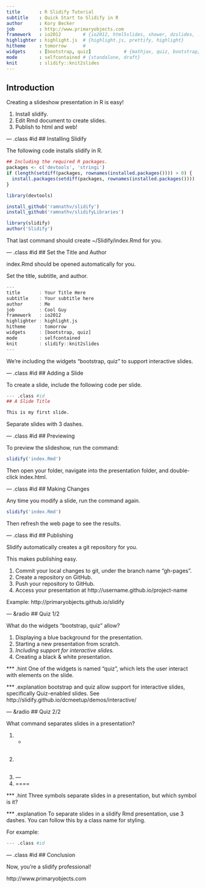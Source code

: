 ---
title       : R Slidify Tutorial
subtitle    : Quick Start to Slidify in R
author      : Kory Becker
job         : http://www.primaryobjects.com
framework   : io2012        # {io2012, html5slides, shower, dzslides, ...}
highlighter : highlight.js  # {highlight.js, prettify, highlight}
hitheme     : tomorrow      # 
widgets     : [bootstrap, quiz]            # {mathjax, quiz, bootstrap}
mode        : selfcontained # {standalone, draft}
knit        : slidify::knit2slides
---

## Introduction

Creating a slideshow presentation in R is easy!

1. Install slidify.
2. Edit Rmd document to create slides.
3. Publish to html and web!

--- .class #id
## Installing Slidify

The following code installs slidify in R.

```{r, eval=FALSE}
## Including the required R packages.
packages <- c('devtools', 'stringi')
if (length(setdiff(packages, rownames(installed.packages()))) > 0) {
  install.packages(setdiff(packages, rownames(installed.packages())))  
}

library(devtools)

install_github('ramnathv/slidify')
install_github('ramnathv/slidifyLibraries')

library(slidify)
author('Slidify')
```

That last command should create ~/Slidify/index.Rmd for you.

--- .class #id
## Set the Title and Author

index.Rmd should be opened automatically for you.

Set the title, subtitle, and author. 

```{r, eval=FALSE}
---
title       : Your Title Here
subtitle    : Your subtitle here
author      : Me
job         : Cool Guy
framework   : io2012
highlighter : highlight.js
hitheme     : tomorrow
widgets     : [bootstrap, quiz]
mode        : selfcontained
knit        : slidify::knit2slides
---
```

We're including the widgets "bootstrap, quiz" to support interactive slides.

--- .class #id
## Adding a Slide

To create a slide, include the following code per slide.

```{r, eval=FALSE}
--- .class #id 
## A Slide Title

This is my first slide.
```

Separate slides with 3 dashes.

--- .class #id
## Previewing

To preview the slideshow, run the command:

```{r, eval=FALSE}
slidify('index.Rmd')
```

Then open your folder, navigate into the presentation folder, and double-click index.html.

--- .class #id
## Making Changes

Any time you modify a slide, run the command again.

```{r, eval=FALSE}
slidify('index.Rmd')
```

Then refresh the web page to see the results.

--- .class #id
## Publishing

Slidify automatically creates a git repository for you.

This makes publishing easy.

1. Commit your local changes to git, under the branch name "gh-pages".
2. Create a repository on GitHub.
3. Push your repository to GitHub.
4. Access your presentation at http://username.github.io/project-name

Example:
http://primaryobjects.github.io/slidify

--- &radio
## Quiz 1/2

What do the widgets "bootstrap, quiz" allow?

1. Displaying a blue background for the presentation.
2. Starting a new presentation from scratch.
3. _Including support for interactive slides._
4. Creating a black & white presentation.

*** .hint
One of the widgets is named "quiz", which lets the user interact with elements on the slide.

*** .explanation
bootstrap and quiz allow support for interactive slides, specifically Quiz-enabled slides. See http://slidify.github.io/dcmeetup/demos/interactive/

--- &radio
## Quiz 2/2

What command separates slides in a presentation?

1. *
2. ##
3. _---_
4. ====

*** .hint
Three symbols separate slides in a presentation, but which symbol is it?

*** .explanation
To separate slides in a slidify Rmd presentation, use 3 dashes. You can follow this by a class name for styling.

For example:

```{r, eval=FALSE}
--- .class #id 
```

--- .class #id
## Conclusion

Now, you're a slidify professional!

http://www.primaryobjects.com
